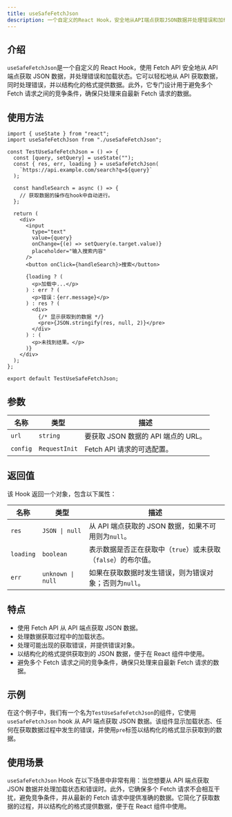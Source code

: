 ```yaml
---
title: useSafeFetchJson
description: 一个自定义的React Hook，安全地从API端点获取JSON数据并处理错误和加载状态。
---
```


## 介绍

`useSafeFetchJson`是一个自定义的 React Hook，使用 Fetch API 安全地从 API 端点获取 JSON 数据，并处理错误和加载状态。它可以轻松地从 API 获取数据，同时处理错误，并以结构化的格式提供数据。此外，它专门设计用于避免多个 Fetch 请求之间的竞争条件，确保只处理来自最新 Fetch 请求的数据。

## 使用方法

```tsx
import { useState } from "react";
import useSafeFetchJson from "./useSafeFetchJson";

const TestUseSafeFetchJson = () => {
  const [query, setQuery] = useState("");
  const { res, err, loading } = useSafeFetchJson(
    `https://api.example.com/search?q=${query}`
  );

  const handleSearch = async () => {
    // 获取数据的操作在hook中自动进行。
  };

  return (
    <div>
      <input
        type="text"
        value={query}
        onChange={(e) => setQuery(e.target.value)}
        placeholder="输入搜索内容"
      />
      <button onClick={handleSearch}>搜索</button>

      {loading ? (
        <p>加载中...</p>
      ) : err ? (
        <p>错误：{err.message}</p>
      ) : res ? (
        <div>
          {/* 显示获取到的数据 */}
          <pre>{JSON.stringify(res, null, 2)}</pre>
        </div>
      ) : (
        <p>未找到结果。</p>
      )}
    </div>
  );
};

export default TestUseSafeFetchJson;
```

## 参数

| 名称     | 类型          | 描述                                |
| -------- | ------------- | ----------------------------------- |
| `url`    | `string`      | 要获取 JSON 数据的 API 端点的 URL。 |
| `config` | `RequestInit` | Fetch API 请求的可选配置。          |

## 返回值

该 Hook 返回一个对象，包含以下属性：

| 名称      | 类型              | 描述                                                          |
| --------- | ----------------- | ------------------------------------------------------------- |
| `res`     | `JSON \| null`    | 从 API 端点获取的 JSON 数据，如果不可用则为`null`。           |
| `loading` | `boolean`         | 表示数据是否正在获取中（`true`）或未获取（`false`）的布尔值。 |
| `err`     | `unknown \| null` | 如果在获取数据时发生错误，则为错误对象；否则为`null`。        |

## 特点

- 使用 Fetch API 从 API 端点获取 JSON 数据。
- 处理数据获取过程中的加载状态。
- 处理可能出现的获取错误，并提供错误对象。
- 以结构化的格式提供获取到的 JSON 数据，便于在 React 组件中使用。
- 避免多个 Fetch 请求之间的竞争条件，确保只处理来自最新 Fetch 请求的数据。

## 示例

在这个例子中，我们有一个名为`TestUseSafeFetchJson`的组件，它使用`useSafeFetchJson` hook 从 API 端点获取 JSON 数据。该组件显示加载状态、任何在获取数据过程中发生的错误，并使用`pre`标签以结构化的格式显示获取到的数据。

## 使用场景

`useSafeFetchJson` Hook 在以下场景中非常有用：当您想要从 API 端点获取 JSON 数据并处理加载状态和错误时。此外，它确保多个 Fetch 请求不会相互干扰，避免竞争条件，并从最新的 Fetch 请求中提供准确的数据。它简化了获取数据的过程，并以结构化的格式提供数据，便于在 React 组件中使用。
